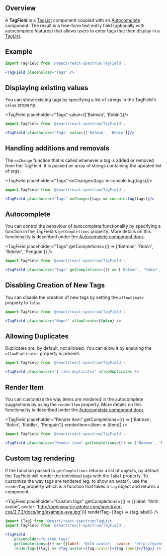 
## Overview

A **TagField** is a [TagList](taglist) component coupled with an
[Autocomplete](autocomplete) component. The result is a free-form text entry
field (optionally with autocomplete features) that allows users to enter tags that
then display in a [TagList](taglist).

## Example

<TagField placeholder="Tags" />

```jsx
import TagField from '@react/react-spectrum/TagField';

<TagField placeholder="Tags" />
```
## Displaying existing values

You can show existing tags by specifying a list of strings in the TagField's `value` property.

<TagField placeholder="Tags" value={['Batman', 'Robin']}/>

```jsx
import TagField from '@react/react-spectrum/TagField';

<TagField placeholder="Tags" value={['Batman', 'Robin']}/>
```

## Handling additions and removals

The `onChange` function that is called whenever a tag is added or removed from the TagField. It is passed
an array of strings containing the updated list of tags.

<TagField placeholder="Tags" onChange={tags => console.log(tags)}/>

```jsx
import TagField from '@react/react-spectrum/TagField';

<TagField placeholder="Tags" onChange={tags => console.log(tags)}/>
```


## Autocomplete

You can control the behaviour of autocomplete functionality by specifying a function
in the TagField's `getCompletions` property. More details on this functionality
is described under the [Autocomplete component docs](autocomplete).

<TagField placeholder="Tags" getCompletions={() => ['Batman', 'Robin', 'Riddler', 'Penguin']} />

```jsx
import TagField from '@react/react-spectrum/TagField';

<TagField placeholder="Tags" getCompletions={() => ['Batman', 'Robin', 'Riddler', 'Penguin']} />
```

## Disabling Creation of New Tags

You can disable the creation of new tags by setting the `allowCreate` property
to `false`.

<TagField placeholder="Nope!" allowCreate={false} />

```jsx
import TagField from '@react/react-spectrum/TagField';

<TagField placeholder="Nope!" allowCreate={false} />
```

## Allowing Duplicates

Duplicates are, by default, not allowed. You can allow it by ensuring the
`allowDuplicates` property is present.

<TagField placeholder="I like duplicates" allowDuplicates />

```jsx
import TagField from '@react/react-spectrum/TagField';

<TagField placeholder="I like duplicates" allowDuplicates />
```

## Render Item
You can customize the way items are rendered in the autocomplete suggestions by using the `renderItem` property.
More details on this functionality is described under the [Autocomplete component docs](autocomplete)

<TagField placeholder="Render item" getCompletions={() => ['Batman', 'Robin', 'Riddler', 'Penguin']} renderItem={item => <time>{item}</time>} />

```jsx
import TagField from '@react/react-spectrum/TagField';

<TagField placeholder="Render item" getCompletions={() => ['Batman', 'Robin', 'Riddler', 'Penguin']} renderItem={item => <time>{item}</time>} />
```
## Custom tag rendering

If the function passed to `getCompletions` returns a list of objects, by default 
the TagField will render the individual tags with the `label` property. To customize the 
way tags are rendered (eg. to show an avatar), use the `renderTag` property which is a function
that takes a `tag` object and returns a [<Tag>](taglist) component.

<TagField 
    placeholder="Custom tags" 
    getCompletions={() => [{label: 'With avatar', avatar: 'http://opensource.adobe.com/spectrum-css/2.7.2/docs/img/example-ava.jpg'}]} 
    renderTag={(tag) => <Tag avatar={tag.avatar}>{tag.label}</Tag>} />

```jsx
import {Tag} from '@react/react-spectrum/TagList'
import TagField from '@react/react-spectrum/TagField';

<TagField 
    placeholder="Custom tags" 
    getCompletions={() => [{label: 'With avatar', avatar: 'http://opensource.adobe.com/spectrum-css/2.7.2/docs/img/example-ava.jpg'}]} 
    renderTag={(tag) => <Tag avatar={tag.avatar}>{tag.label}</Tag>} />
```


